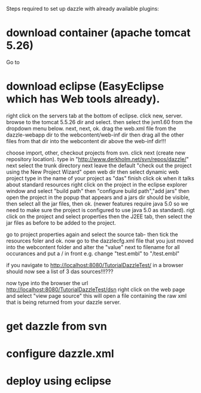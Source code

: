 Steps required to set up dazzle with already available plugins:
=download container (apache tomcat 5.26)=
Go to

=download eclipse (EasyEclipse which has Web tools already).=
right click on the servers tab at the bottom of eclipse.
click new, server.
browse to the tomcat 5.5.26 dir and select. then select the jvm1.60 from the dropdown menu below.
next, next, ok.
drag the web.xml file from the dazzle-webapp dir to the webcontent/web-inf dir then drag all the other files from that dir into the webcontent dir above the web-inf dir!!!






choose import, other, checkout projects from svn.
click next (create new repository location).
type in "http://www.derkholm.net/svn/repos/dazzle/"
next
select the trunk directory
next
leave the default "check out the project using the New Project Wizard"
open web dir then select dynamic web project
type in the name of your project as "das"
finish
click ok when it talks about standard resources
right click on the project in the eclipse explorer window and select "build path" then "configure build path","add jars" then open the project in the popup that appears and a jars dir should be visible, then select all the jar files, then ok.
(newer features require java 5.0 so we need to make sure the project is configured to use java 5.0 as standard).
rigt click on the project and select properties then the J2EE tab, then select the jar files as before to be added to the project.

go to project properties again and select the source tab- then tick the resources foler and ok.
now go to the dazzlecfg.xml file that you just moved into the webcontent folder and alter the "value" next to filename for all occurances and put a / in front e.g. change "test.embl" to "/test.embl"

if you navigate to http://localhost:8080/TutorialDazzleTest/ in a browser should now see a list of 3 das sources!!!???

now type into the browser the url http://localhost:8080/TutorialDazzleTest/dsn
right click on the web page and select "view page source" this will open a file containing the raw xml that is being returned from your dazzle server.

=get dazzle from svn=
=configure dazzle.xml=
=deploy using eclipse=